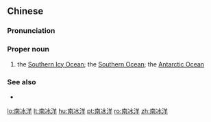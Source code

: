 {{also|南氷洋}}

==Chinese==
{{zh-forms}}
{{wikipedia|lang=zh}}
{{wikipedia|lang=yue}}

===Pronunciation===
{{zh-pron
|m=Nánbīngyáng
|c=naam4 bing1 joeng4
|cat=pn
}}

===Proper noun===
{{zh-propn}}

# the [[Southern Icy Ocean]]; the [[Southern Ocean]]; the [[Antarctic Ocean]]

===See also===
* {{list:oceans/zh}}

[[lo:南冰洋]]
[[lt:南冰洋]]
[[hu:南冰洋]]
[[pt:南冰洋]]
[[ro:南冰洋]]
[[zh:南冰洋]]